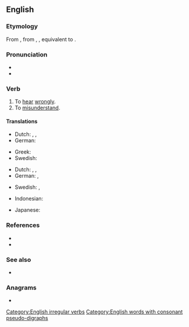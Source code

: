 ==English==

===Etymology===
From {{etyl|enm|en}} {{m|enm|misheren}}, from {{etyl|ang|en}} {{m|ang|mishȳran}}, {{m|ang|mishīeran||to hear amiss, not listen to, disobey}}, equivalent to {{prefix|mis|hear|lang=en}}.

===Pronunciation===
* {{IPA|/mɪsˈhɪə(ɹ)/|lang=en}}
* {{rhymes|ɪə(ɹ)|lang=en}}

===Verb===
{{en-verb|mishears|mishearing|misheard}}

# To [[hear]] [[wrongly]].
# To [[misunderstand]].

====Translations====
{{trans-top|to hear wrongly}}
* Dutch: {{t-check|nl|[[mis]] [[verstaan]]}} <!-- was "[[mis]] [[verstaan]]" - assumed sum-of-parts; if an idiom, remove the wikilinks to the individual words. see [[User:Kephir/gadgets/xte#Translation_fixing]] -->, {{t-check|nl|[[verkeerd]][[verstaan]]}} <!-- was "[[verkeerd]][[verstaan]]" - assumed sum-of-parts; if an idiom, remove the wikilinks to the individual words. see [[User:Kephir/gadgets/xte#Translation_fixing]] -->, {{t-check|nl|[[slecht]] [[horen]]}} <!-- was "[[slecht]] [[horen]]" - assumed sum-of-parts; if an idiom, remove the wikilinks to the individual words. see [[User:Kephir/gadgets/xte#Translation_fixing]] -->
* German: {{t+|de|verhören|alt=sich verhören}}
{{trans-mid}}
* Greek: {{t+|el|παρακούω}}
* Swedish: {{t+|sv|missuppfatta}}
{{trans-bottom}}

{{trans-top|to understand wrongly}}
* Dutch: {{t-check|nl|[[mis]] [[verstaan]]}} <!-- was "[[mis]] [[verstaan]]" - assumed sum-of-parts; if an idiom, remove the wikilinks to the individual words. see [[User:Kephir/gadgets/xte#Translation_fixing]] -->, {{t-check|nl|[[verkeerd]] [[verstaan]]}} <!-- was "[[verkeerd]] [[verstaan]]" - assumed sum-of-parts; if an idiom, remove the wikilinks to the individual words. see [[User:Kephir/gadgets/xte#Translation_fixing]] -->, {{t-check|nl|[[slecht]] [[begrijpen]]}} <!-- was "[[slecht]] [[begrijpen]]" - assumed sum-of-parts; if an idiom, remove the wikilinks to the individual words. see [[User:Kephir/gadgets/xte#Translation_fixing]] -->
* German: {{t|de|missverstehen}}, {{t+|de|verhören|alt=sich verhören}}
{{trans-mid}}
* Swedish: {{t+|sv|missuppfatta}}, {{t+|sv|missförstå}}
{{trans-bottom}}

{{checktrans-top}}
* Indonesian: {{t-check|id|[[salah]] [[dengar]]}} <!-- was "[[salah]] [[dengar]]" - assumed sum-of-parts; if an idiom, remove the wikilinks to the individual words. see [[User:Kephir/gadgets/xte#Translation_fixing]] -->
{{trans-mid}}
* Japanese: {{t-check|ja|聞き間違う|tr=[[ききまちがう]], kiki-machigau|sc=Jpan}}
{{trans-bottom}}

===References===
* {{R:Century 1911}}
* {{R:Webster 1913}}

===See also===
* {{l|en|lapsus auris}}

===Anagrams===
* {{anagrams|en|meharis|rameish}}

[[Category:English irregular verbs]]
[[Category:English words with consonant pseudo-digraphs]]